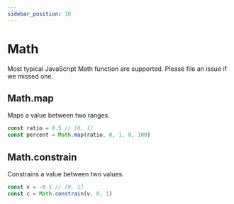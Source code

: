 ```yaml
---
sidebar_position: 10
---
```


# Math

Most typical JavaScript Math function are supported. Please file an issue if we missed one.

## Math.map

Maps a value between two ranges.

```ts
const ratio = 0.5 // [0, 1]
const percent = Math.map(ratio, 0, 1, 0, 100)
```

## Math.constrain

Constrains a value between two values.

```ts
const v = -0.1 // [0, 1]
const c = Math.constrain(v, 0, 1)
```
